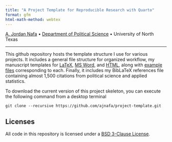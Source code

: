 ```yaml
---
title: "A Project Template for Reproducible Research with Quarto"
format: gfm
html-math-method: webtex
---
```


[A. Jordan Nafa](https://www.ajordannafa.com/) • [Department of Political
Science](https://politicalscience.unt.edu/) • University of North Texas

--------------------------------------------------------------------------------

This github repository hosts the template structure I use for various projects.
It includes a general file structure for organized workflow, my manuscript
templates for [LaTeX](assets/templates/Manuscript_Template.tex), [MS
Word](assets/templates/Manuscript_Template.docx), and
[HTML](assets/css/lux-modified.scss), along with [example files](manuscript/)
corresponding to each. Finally, it includes my BibLaTeX references file 
containing almost 1,500 citations from political science and applied statistics.

To download the current version of this project skeleton, you can execute the
following command from a desktop terminal

    git clone --recursive https://github.com/ajnafa/project-template.git

## Licenses

All code in this repository is licensed under a [BSD 3-Clause License](LICENSE.md).
